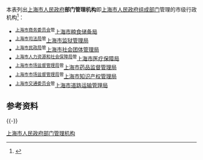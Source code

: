 本表列出[[上海市人民政府|上海市人民政府]]'''部门管理机构'''即[[:分类:上海市人民政府组成部门|上海市人民政府组成部门]]管理的市级行政机构<ref>{{cite news|url=https://www.thepaper.cn/newsDetail_forward_2624235|title=上海市机构改革明确任务书路线图（附图示）|website=澎湃新闻|date=2018-11-11|accessdate=2018-11-23|archive-date=2019-05-02|archive-url=https://web.archive.org/web/20190502223235/https://www.thepaper.cn/newsDetail_forward_2624235|dead-url=no}}</ref>：

* <sup>[[上海市商务委员会|上海市商务委员会]]管</sup>[[上海市粮食储备局|上海市粮食储备局]]
* <sup>[[上海市司法局|上海市司法局]]管</sup>[[上海市监狱管理局|上海市监狱管理局]]
* <sup>[[上海市民政局|上海市民政局]]管</sup>[[上海市社会团体管理局|上海市社会团体管理局]]
* <sup>[[上海市人力资源和社会保障局|上海市人力资源和社会保障局]]管</sup>[[上海市医疗保障局|上海市医疗保障局]]
* <sup>[[上海市市场监督管理局|上海市市场监督管理局]]管</sup>[[上海市药品监督管理局|上海市药品监督管理局]]
* <sup>[[上海市市场监督管理局|上海市市场监督管理局]]管</sup>[[上海市知识产权管理局|上海市知识产权管理局]]
* <sup>[[上海市交通委员会|上海市交通委员会]]管</sup>[[上海市道路运输管理局|上海市道路运输管理局]]

== 参考资料 ==
{{reflist}}
{{-}}
{{上海市人民政府}}

[[Category:上海市人民政府部门管理机构|]]